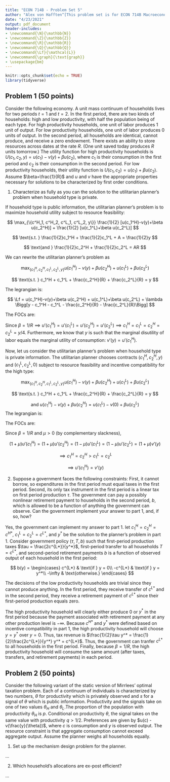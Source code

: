 ```yaml
---
title: "ECON 714B - Problem Set 5"
author: "Alex von Hafften^[This problem set is for ECON 714B Macroeconomic Theory taught by Rishabh Kirpalani with assistance from Duong Dang at UW-Madison. I worked on this problem set with a study group of Michael Nattinger, Andrew Smith, and Ryan Mather. I also discussed problems with Sarah Bass, Emily Case, Danny Edgel, and Katherine Kwok.]"
date: "4/23/2021"
output: pdf_document
header-includes:
- \newcommand{\N}{\mathbb{N}}
- \newcommand{\Z}{\mathbb{Z}}
- \newcommand{\R}{\mathbb{R}}
- \newcommand{\Q}{\mathbb{Q}}
- \newcommand{\Lf}{\mathcal{L}}
- \newcommand{\graph}{\text{graph}}
- \usepackage{bm}
---
```


```r
knitr::opts_chunk$set(echo = TRUE)
library(tidyverse)
```

## Problem 1 (50 points)

Consider the following economy.  A unit mass continuum of households lives for two periods $t=1$ and $t=2$.  In the first period, there are two kinds of households: high and low productivity, with half the population being of each type. For high productivity households, one unit of labor produces 1 unit of output. For low productivity households, one unit of labor produces 0 units of output. In the second period, all households are identical, cannot produce, and receive a zero endowment. There exists an ability to store resources across dates at the rate $R$. (One unit saved today produces $R$ units tomorrow.) The utility function for high productivity households is $U(c_1,c_2,y)=u(c_1)-v(y)+\beta u(c_2)$, where $c_1$ is their consumption in the first period and $c_2$ is their consumption in the second period. For low productivity households, their utility function is $U(c_1,c_2)=u(c_1)+\beta u(c_2)$. Assume $\beta=\frac{1}{R}$ and $u$ and $v$ have the appropriate properties necessary for solutions to be characterized by first order conditions.

1. Characterize as fully as you can the solution to the utilitarian planner’s problem when household type is private.

If household type is public information, the utilitarian planner's problem is to maximize household utility subject to resource feasibility:

$$
\max_{\{c^H_1, c^H_2, c^L_1, c^L_2, y\}} \frac{1}{2} [u(c_1^H)-v(y)+\beta u(c_2^H)] + \frac{1}{2} [u(c_1^L)+\beta u(c_2^L)]
$$

$$
\text{s.t. } \frac{1}{2}c_1^H + \frac{1}{2}c_1^L + A = \frac{1}{2}y
$$

$$
\text{and } \frac{1}{2}c_2^H + \frac{1}{2}c_2^L = AR
$$

We can rewrite the utilitarian planner's problem as

$$
\max_{\{c^H_1, c^H_2, c^L_1, c^L_2, y\}} u(c_1^H)-v(y)+\beta u(c_2^H) + u(c_1^L)+\beta u(c_2^L)
$$

$$
\text{s.t. } c_1^H + c_1^L + \frac{c_2^H}{R} + \frac{c_2^L}{R} = y
$$

\pagebreak

The legrangian is:

$$
\Lf 
= u(c_1^H)-v(y)+\beta u(c_2^H) + u(c_1^L)+\beta u(c_2^L) 
+ \lambda \Bigg[y - c_1^H - c_1^L - \frac{c_2^H}{R} - \frac{c_2^L}{R}\Bigg]
$$

The FOCs are:

\begin{align*}
u'(c_1^H) &= \lambda & [c_1^H] \\
u'(c_1^L) &= \lambda & [c_1^L] \\
\beta u'(c_2^H) &= \frac{\lambda}{R} & [c_2^H] \\
\beta u'(c_2^L) &= \frac{\lambda}{R} & [c_2^L] \\
v'(y) &= \lambda & [y]
\end{align*}

Since $\beta = 1/R \implies u'(c_1^H) = u'(c_1^L) = u'(c_2^H)= u'(c_2^L) \implies c_1^H = c_1^L = c_2^H = c_2^L = y/4$.  Furthermore, we know that $y$ is such that the marginal disutility of labor equals the marginal utility of consumption: $v'(y) = u'(c_1^H)$.  

Now, let us consider the utilitarian planner's problem when household type is private information.  The utilitarian planner chooses contracts $(c_1^H, c_2^H, y)$ and $(c_1^L, c_2^L, 0)$ subject to resource feasibility and incentive compatibility for the high type:\footnote{Here, I assume that the utilitarian planner can observe output and cannot observe labor.  If the utilitarian planner can observe labor, then they can require the labor for the low productivity household to the highest possible amount.  Low productivity households do not care about labor, so they are indifferent between working and not.  High productivity household experience disutility from working.  Thus, if the utilitarian planner observes labor, she can implement the public information solution.  Furthermore, the low type cannot pretend to be the high type because they can't produce anything.}

$$
\max_{\{c^H_1, c^H_2, c^L_1, c^L_2, y\}} u(c_1^H)-v(y)+\beta u(c_2^H) + u(c_1^L)+\beta u(c_2^L)
$$

$$
\text{s.t. } c_1^H + c_1^L + \frac{c_2^H}{R} + \frac{c_2^L}{R} = y
$$

$$
\text{and } u(c_1^H) - v(y) + \beta u(c_2^H) = u(c_1^L)-v(0)+\beta u(c_2^L)
$$
The legrangian is:

\begin{align*}
\Lf 
&= u(c_1^H)-v(y)+\beta u(c_2^H) + u(c_1^L)+\beta u(c_2^L) \\
&+ \lambda \Bigg[ y - c_1^H - c_1^L - \frac{c_2^H}{R} - \frac{c_2^L}{R} \Bigg] \\
&+ \mu \Big[ u(c_1^H) - v(y) + \beta u(c_2^H) - u(c_1^L) + v(0) - \beta u(c_2^L) \Big]
\end{align*}

\pagebreak

The FOCs are:

\begin{align*}
(1 + \mu) u'(c_1^H) &= \lambda                 & [c_1^H] \\
(1 - \mu) u'(c_1^L) &= \lambda                 & [c_1^L] \\
(1 + \mu) \beta u'(c_2^H) &= \frac{\lambda}{R} & [c_2^H] \\
(1 - \mu) \beta u'(c_2^L) &= \frac{\lambda}{R} & [c_2^L] \\
(1 + \mu) v'(y) &= \lambda                     & [y]
\end{align*}

Since $\beta = 1/R$ and $\mu > 0$ (by complementary slackness),

$$
(1 + \mu) u'(c_1^H) = (1 + \mu) u'(c_2^H) = (1 - \mu) u'(c_1^L) = (1 - \mu) u'(c_2^L) = (1 + \mu) v'(y)
$$

$$
\implies c_1^H = c_2^H > c_1^L = c_2^L
$$

$$
\implies u'(c_1^H) = v'(y)
$$

2. Suppose a government faces the following constraints: First, it cannot borrow, so expenditures in the first period must equal taxes in the first period. Second, its only tax instrument in the first period is a linear tax on first period production $\tau$. The government can pay a possibly nonlinear retirement payment to households in the second period, $b$, which is allowed to be a function of anything the government can observe. Can the government implement your answer to part 1, and, if so, how?\footnote{Similar to 1., I assume that the government can only observe output and not labor.  If the government can observe labor, they can implement the public information outcome.}

Yes, the government can implement my answer to part 1.  let $c_1^H = c_2^H = c^{H*}$, $c_1^L = c_2^L = c^{L*}$, and $y^*$ be the solution to the planner's problem in part 1.  Consider government policy $(\tau, T, b)$ such that first-period production taxes $\tau = \frac{2c^{L*}}{y^*}$, first-period transfer to all households $T = c^{L*}$, and second-period retirement payments $b$ is a function of observed output of each household in the first period:

$$
b(y) = 
\begin{cases} 
c^{L*}  & \text{if } y = 0\\
-c^{L*} & \text{if } y = y^*\\
-\infty & \text{otherwise.}
\end{cases}
$$

The decisions of the low productivity households are trivial since they cannot produce anything.  In the first period, they receive transfer of $c^{L*}$ and in the second period, they receive a retirement payment of $c^{L*}$ since their first-period production equals zero.

The high productivity household will clearly either produce 0 or $y^*$ in the first period because the payment associated with retirement payment at any other production level is $-\infty$.  Because $c^{H*}$ and $y^*$ were defined based on incentive compatibility in part 1, the high productivity household will choose $y = y^*$ over $y = 0$.  Thus, tax revenue is $\frac{1}{2}\tau y^* = \frac{1}{2}\frac{2c^{L*}}{y^*} y^* = c^{L*}$.  Thus, the government can tranfer $c^{L*}$ to all households in the first period.  Finally, because $\beta = 1/R$, the high productivity household will consume the same amount (after taxes, transfers, and retirement payments) in each period.

\pagebreak

## Problem 2 (50 points)

Consider the following variant of the static version of Mirrlees' optimal taxation problem. Each of a continuum of individuals is characterized by two numbers, $\theta$ for productivity which is privately observed and $s$ for a signal of $\theta$ which is public information. Productivity and the signals take on one of two values $\theta_H$ and $\theta_L$.The proportion of the population with productivity $\theta_H$ is $p$. Conditional on productivity $\theta$, the signal takes on the same value with productivity $q >1/2$. Preferences are given by $u(c) - v(\frac{y}{\theta})$, where $c$ is consumption and $y$ is observed output. The resource constraint is that aggregate consumption cannot exceed aggregate output. Assume the planner weighs all households equally.

1. Set up the mechanism design problem for the planner.

...

2. Which household’s allocations are ex-post efficient?

...